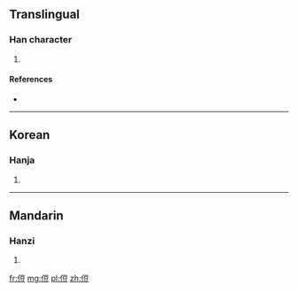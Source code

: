 ==Translingual==

===Han character===
{{Han char|rn=9|rad=人|as=07|sn=9|four=|canj=人一口廿 (OMRT)}}

# {{defn|Han|sort=人07}}

====References====
* {{Han ref|kx=0103.220|dkj=00649|dj=0219.030|hdz=10158.020|uh=4FB8|ud=20408}}

----

==Korean==

===Hanja===
{{ko-hanja|hangeul=두|rv=du|mr=tu}}

# {{defn|lang=ko|sort=人07}}

----

==Mandarin==

===Hanzi===
{{cmn-hanzi|pin=[[shù]] ([[shu4]])|wg=shu<sup>4</sup>}}

# {{defn|lang=cmn|sort=人07}}

[[fr:侸]]
[[mg:侸]]
[[pl:侸]]
[[zh:侸]]